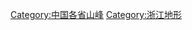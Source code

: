 {{Catnav|頁面分類|地理|山峰|中国山峰}}
{{Catnav|頁面分類|各種主題的頁面分類|依中国各省来作的分类|中国各省地理|浙江地理}}

[[Category:中国各省山峰|Category:中国各省山峰]]
[[Category:浙江地形|Category:浙江地形]]
